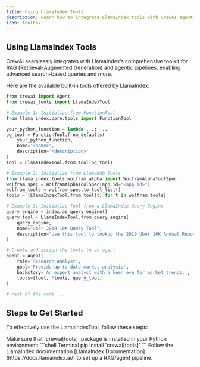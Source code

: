 ```yaml
---
title: Using LlamaIndex Tools
description: Learn how to integrate LlamaIndex tools with CrewAI agents to enhance search-based queries and more.
icon: toolbox
---
```


## Using LlamaIndex Tools

<Info>
    CrewAI seamlessly integrates with LlamaIndex’s comprehensive toolkit for RAG (Retrieval-Augmented Generation) and agentic pipelines, enabling advanced search-based queries and more. 
</Info>

Here are the available built-in tools offered by LlamaIndex.

```python Code
from crewai import Agent
from crewai_tools import LlamaIndexTool

# Example 1: Initialize from FunctionTool
from llama_index.core.tools import FunctionTool

your_python_function = lambda ...: ...
og_tool = FunctionTool.from_defaults(
    your_python_function, 
    name="<name>", 
    description='<description>'
)
tool = LlamaIndexTool.from_tool(og_tool)

# Example 2: Initialize from LlamaHub Tools
from llama_index.tools.wolfram_alpha import WolframAlphaToolSpec
wolfram_spec = WolframAlphaToolSpec(app_id="<app_id>")
wolfram_tools = wolfram_spec.to_tool_list()
tools = [LlamaIndexTool.from_tool(t) for t in wolfram_tools]

# Example 3: Initialize Tool from a LlamaIndex Query Engine
query_engine = index.as_query_engine()
query_tool = LlamaIndexTool.from_query_engine(
    query_engine,
    name="Uber 2019 10K Query Tool",
    description="Use this tool to lookup the 2019 Uber 10K Annual Report"
)

# Create and assign the tools to an agent
agent = Agent(
    role='Research Analyst',
    goal='Provide up-to-date market analysis',
    backstory='An expert analyst with a keen eye for market trends.',
    tools=[tool, *tools, query_tool]
)

# rest of the code ...
```

## Steps to Get Started

To effectively use the LlamaIndexTool, follow these steps:

<Steps>
    <Step title="Package Installation">
    Make sure that `crewai[tools]` package is installed in your Python environment:
    <CodeGroup>
        ```shell Terminal
        pip install 'crewai[tools]'
        ```
    </CodeGroup>
    </Step>
    <Step title="Install and Use LlamaIndex">
    Follow the LlamaIndex documentation [LlamaIndex Documentation](https://docs.llamaindex.ai/) to set up a RAG/agent pipeline.
    </Step>
</Steps>
